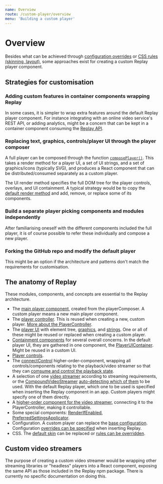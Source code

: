 ```yaml
---
name: Overview
route: /custom-player/overview
menu: 'Building a custom player'
---
```


# Overview

Besides what can be achieved through [configuration overrides](/custom-replay/configuration) or [CSS rules (skinning, layout)](/custom-replay/skins-styles), some approaches exist for creating a custom Replay player component.

## Strategies for customisation

### Adding custom features in container components wrapping Replay

In some cases, it is simpler to wrap extra features around the default Replay player component. For instance integrating with an online video service's REST API, or adding analytics, might be a concern that can be kept in a container component consuming the [Replay API](/replay/api).

### Replacing text, graphics, controls/player UI through the player composer

A full player can be composed through the function [`composePlayer()`](https://github.com/vimond/replay/blob/master/src/replay/playerComposer.js#L44). This takes a render method for a player UI, a set of UI strings, and a set of graphics/icons (typically SVG), and produces a React component that can be distributed/consumed separately as a custom player.

The UI render method specifies the full DOM tree for the player controls, overlays, and UI containment. A typical strategy would be to copy the [default render method](https://github.com/vimond/replay/blob/master/src/replay/default-player/playerUI.js#L69-L107) and add, remove, or replace some of its components.

### Build a separate player picking components and modules independently

After familiarising oneself with the different components included the full player, it is of course possible to refer these individually and compose a new player.

### Forking the GitHub repo and modify the default player

This might be an option if the architecture and patterns don't match the requirements for customisation.

## The anatomy of Replay

These modules, components, and concepts are essential to the Replay architecture.

* The [main player component](https://github.com/vimond/replay/blob/master/src/replay/default-player/Replay.js), created from the playerComposer. A custom player means a new main player component.
* The [player controller](https://github.com/vimond/replay/blob/master/src/replay/components/player/PlayerController/PlayerController.js). This is reused when creating a new, custom player. [More about the PlayerController](/architecture/player-controller).
* The [player UI](https://github.com/vimond/replay/blob/master/src/replay/default-player/playerUI.js) with element tree, [graphics](https://github.com/vimond/replay/blob/master/src/replay/default-player/default-skin/graphics.js), and [strings](https://github.com/vimond/replay/blob/master/src/replay/default-player/strings.js). One or all of these might be reused or replaced when creating a custom player.
* [Containment components](https://github.com/vimond/replay/tree/master/src/replay/components/player/containment-helpers) for several overall concerns. In the default player UI, they are gathered in one component, the [PlayerUIContainer](https://github.com/vimond/replay/blob/master/src/replay/components/player/PlayerUIContainer/PlayerUIContainer.js). Might be reused in a custom UI.
* [Player controls](https://github.com/vimond/replay/tree/master/src/replay/components/controls).
* The [connectControl](https://github.com/vimond/replay/blob/master/src/replay/components/player/PlayerController/connectControl.js#L30) higher-order-component, wrapping all controls/components relating to the playback/video streamer so that they can [comsume and control the playback state](/architecture/connected-controls#connecting-the-controls).
* A selection of one [video streamer](https://github.com/vimond/replay/tree/master/src/replay/components/player/VideoStreamer) according to streaming requirements, or the [CompoundVideoStreamer](https://github.com/vimond/replay/blob/master/src/replay/components/player/VideoStreamer/CompoundVideoStreamer/CompoundVideoStreamer.js) [auto-detecting which of them](/advanced-playback/adaptive-streaming#enabling-playback-for-multiple-streaming-technologies-based-on-stream-technology-resolution) to be used. With the default Replay player, which one to be used is specified when inserting the Replay component in an app. Custom players might specify one of them directly.
* A [higher-order component for the video streamer](https://github.com/vimond/replay/blob/master/src/replay/components/player/PlayerController/connectControl.js#L103), connecting it to the PlayerController, making it controllable.
* Some special components: [RenderIfEnabled](https://github.com/vimond/replay/blob/master/src/replay/components/player/RenderIfEnabled.js), [PreferredSettingsApplicator](https://github.com/vimond/replay/blob/master/src/replay/components/player/settings-helpers/PreferredSettingsApplicator.js).
* Configuration. A custom player can replace the [base configuration](https://github.com/vimond/replay/blob/master/src/replay/default-player/baseConfiguration.js). Configuration [overrides can be specified](http://localhost:3000/#/custom-replay/configuration) when inserting Replay.
* CSS. The [default skin](https://github.com/vimond/replay/blob/master/src/replay/default-player/default-skin/index.css) can be replaced or [rules can be overridden](/custom-replay/skins-styles).

## Custom video streamers

The purpose of creating a custom video streamer would be wrapping other streaming libraries or "headless" players into a React component, exposing the same API as those included in the Replay npm package. There is currently no specific documentation on doing this.
